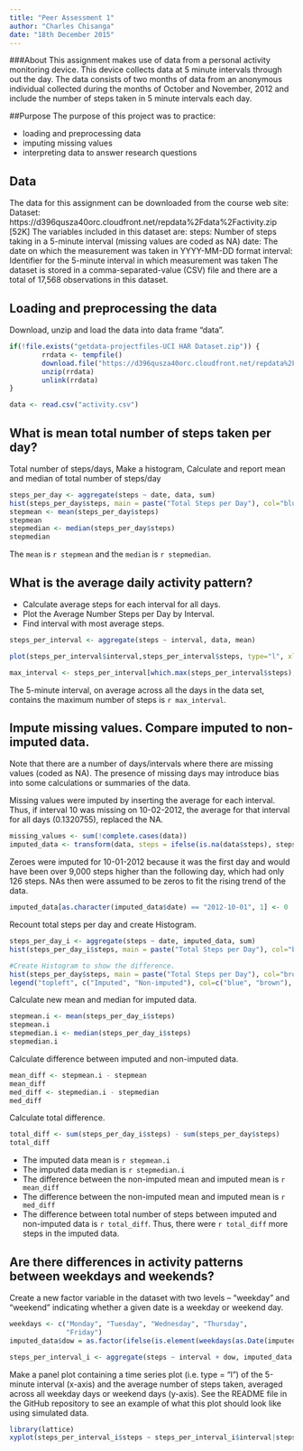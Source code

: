 ```yaml
---
title: "Peer Assessment 1"
author: "Charles Chisanga"
date: "18th December 2015"
---
```

###About
This assignment makes use of data from a personal activity monitoring device. This device collects data at 5 minute intervals through out the day. The data consists of two months of data from an anonymous individual collected during the months of October and November, 2012 and include the number of steps taken in 5 minute intervals each day.

##Purpose
The purpose of this project was to practice:

* loading and preprocessing data
* imputing missing values
* interpreting data to answer research questions

## Data
The data for this assignment can be downloaded from the course web site:
Dataset: https://d396qusza40orc.cloudfront.net/repdata%2Fdata%2Factivity.zip [52K]
The variables included in this dataset are:
steps: Number of steps taking in a 5-minute interval (missing values are coded as NA)
date: The date on which the measurement was taken in YYYY-MM-DD format
interval: Identifier for the 5-minute interval in which measurement was taken
The dataset is stored in a comma-separated-value (CSV) file and there are a total of 17,568 observations in this dataset.

## Loading and preprocessing the data

Download, unzip and load the data into data frame "data". 
```r
if(!file.exists("getdata-projectfiles-UCI HAR Dataset.zip")) {
        rrdata <- tempfile()
        download.file("https://d396qusza40orc.cloudfront.net/repdata%2Fdata%2Factivity.zip",rrdata)
        unzip(rrdata)
        unlink(rrdata)
}

data <- read.csv("activity.csv")
```

## What is mean total number of steps taken per day?
Total number of steps/days, Make a histogram, Calculate and report mean and median of total number of steps/day
```r
steps_per_day <- aggregate(steps ~ date, data, sum)
hist(steps_per_day$steps, main = paste("Total Steps per Day"), col="blue", xlab="Number of Steps")
stepmean <- mean(steps_per_day$steps)
stepmean
stepmedian <- median(steps_per_day$steps)
stepmedian
```

The `mean` is `r stepmean` and the `median` is `r stepmedian`.

## What is the average daily activity pattern?

* Calculate average steps for each interval for all days. 
* Plot the Average Number Steps per Day by Interval. 
* Find interval with most average steps. 
```r
steps_per_interval <- aggregate(steps ~ interval, data, mean)

plot(steps_per_interval$interval,steps_per_interval$steps, type="l", xlab="Interval", ylab="Number of Steps", main="Average Number of Steps per Day by Interval")

max_interval <- steps_per_interval[which.max(steps_per_interval$steps),1]
```

The 5-minute interval, on average across all the days in the data set, contains the maximum number of steps is `r max_interval`.

## Impute missing values. Compare imputed to non-imputed data.
Note that there are a number of days/intervals where there are missing values (coded as NA). The presence of missing days may introduce bias into some calculations or summaries of the data.

Missing values were imputed by inserting the average for each interval. Thus, if interval 10 was missing on 10-02-2012, the average for that interval for all days (0.1320755), replaced the NA. 
```r
missing_values <- sum(!complete.cases(data))
imputed_data <- transform(data, steps = ifelse(is.na(data$steps), steps_per_interval$steps[match(data$interval, steps_per_interval$interval)], data$steps))
```

Zeroes were imputed for 10-01-2012 because it was the first day and would have been over 9,000 steps higher than the following day, which had only 126 steps. NAs then were assumed to be zeros to fit the rising trend of the data. 
```r
imputed_data[as.character(imputed_data$date) == "2012-10-01", 1] <- 0
```

Recount total steps per day and create Histogram. 
```r
steps_per_day_i <- aggregate(steps ~ date, imputed_data, sum)
hist(steps_per_day_i$steps, main = paste("Total Steps per Day"), col="blue", xlab="Number of Steps")

#Create Histogram to show the difference. 
hist(steps_per_day$steps, main = paste("Total Steps per Day"), col="brown", xlab="Number of Steps", add=T)
legend("topleft", c("Imputed", "Non-imputed"), col=c("blue", "brown"), lwd=10)
```

Calculate new mean and median for imputed data. 
```r
stepmean.i <- mean(steps_per_day_i$steps)
stepmean.i
stepmedian.i <- median(steps_per_day_i$steps)
stepmedian.i
```


Calculate difference between imputed and non-imputed data.
```r
mean_diff <- stepmean.i - stepmean
mean_diff
med_diff <- stepmedian.i - stepmedian
med_diff
```

Calculate total difference.
```r
total_diff <- sum(steps_per_day_i$steps) - sum(steps_per_day$steps)
total_diff
```

* The imputed data mean is `r stepmean.i`
* The imputed data median is `r stepmedian.i`
* The difference between the non-imputed mean and imputed mean is `r mean_diff`
* The difference between the non-imputed mean and imputed mean is `r med_diff`
* The difference between total number of steps between imputed and non-imputed data is `r total_diff`. Thus, there were `r total_diff` more steps in the imputed data.


## Are there differences in activity patterns between weekdays and weekends?
Create a new factor variable in the dataset with two levels – “weekday” and “weekend” indicating whether a given date is a weekday or weekend day.

``` r
weekdays <- c("Monday", "Tuesday", "Wednesday", "Thursday", 
              "Friday")
imputed_data$dow = as.factor(ifelse(is.element(weekdays(as.Date(imputed_data$date)),weekdays), "Weekday", "Weekend"))

steps_per_interval_i <- aggregate(steps ~ interval + dow, imputed_data, mean)
```

Make a panel plot containing a time series plot (i.e. type = "l") of the 5-minute interval (x-axis) and the average number of steps taken, averaged across all weekday days or weekend days (y-axis). See the README file in the GitHub repository to see an example of what this plot should look like using simulated data.

```r
library(lattice)
xyplot(steps_per_interval_i$steps ~ steps_per_interval_i$interval|steps_per_interval_i$dow, main="Average Steps per Day by Interval",xlab="Interval", ylab="Steps",layout=c(1,2), type="l")
```
